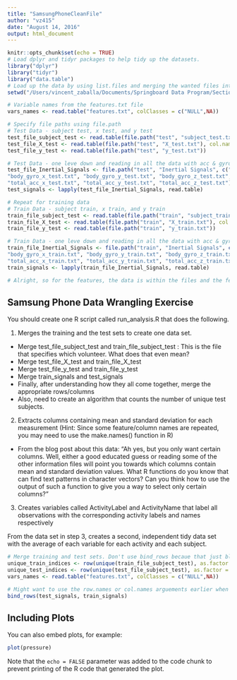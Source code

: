 ```yaml
---
title: "SamsungPhoneCleanFile"
author: "vz415"
date: "August 14, 2016"
output: html_document
---
```


```r
knitr::opts_chunk$set(echo = TRUE)
# Load dplyr and tidyr packages to help tidy up the datasets.
library("dplyr")
library("tidyr")
library("data.table")
# Load up the data by using list.files and merging the wanted files into a single dataframe
setwd("/Users/vincent_zaballa/Documents/Springboard Data Program/Section 3 Data Wrangling/SamsungPhoneDataCleaning/UCI HAR Dataset/")

# Variable names from the features.txt file
vars_names <- read.table("features.txt", colClasses = c("NULL",NA))

# Specify file paths using file.path
# Test Data - subject test, x test, and y test
test_file_subject_test <- read.table(file.path("test", "subject_test.txt"), col.names = "Volunteer")
test_file_X_test <- read.table(file.path("test", "X_test.txt"), col.names = t(vars_names))
test_file_y_test <- read.table(file.path("test", "y_test.txt"))

# Test Data - one leve down and reading in all the data with acc & gyro
test_file_Inertial_Signals <- file.path("test", "Inertial Signals", c("body_acc_x_test.txt",  "body_acc_y_test.txt",  "body_acc_z_test.txt", 
"body_gyro_x_test.txt", "body_gyro_y_test.txt", "body_gyro_z_test.txt",
"total_acc_x_test.txt", "total_acc_y_test.txt", "total_acc_z_test.txt"))
test_signals <- lapply(test_file_Inertial_Signals, read.table)

# Repeat for training data
# Train Data - subject train, x train, and y train
train_file_subject_test <- read.table(file.path("train", "subject_train.txt"), col.names = "Volunteer")
train_file_X_test <- read.table(file.path("train", "X_train.txt"), col.names = t(vars_names))
train_file_y_test <- read.table(file.path("train", "y_train.txt"))

# Train Data - one leve down and reading in all the data with acc & gyro
train_file_Inertial_Signals <- file.path("train", "Inertial Signals", c("body_acc_x_train.txt",  "body_acc_y_train.txt",  "body_acc_z_train.txt", 
"body_gyro_x_train.txt", "body_gyro_y_train.txt", "body_gyro_z_train.txt",
"total_acc_x_train.txt", "total_acc_y_train.txt", "total_acc_z_train.txt"))
train_signals <- lapply(train_file_Inertial_Signals, read.table)

# Alright, so for the features, the data is within the files and the featurename is the file name... Need to figure out how to add together the file's data and then make a column name with the file's title. So, 9 measurements have 128 variables with 2947 observations.

```

## Samsung Phone Data Wrangling Exercise

You should create one R script called run_analysis.R that does the following.

1. Merges the training and the test sets to create one data set.

  - Merge test_file_subject_test and train_file_subject_test : This is the file that specifies which volunteer. What does that even mean? 
  - Merge test_file_X_test and train_file_X_test
  - Merge test_file_y_test and train_file_y_test
  - Merge train_signals and test_signals
  - Finally, after understanding how they all come together, merge the appropriate rows/columns
  - Also, need to create an algorithm that counts the number of unique test subjects. 

2. Extracts columns containing mean and standard deviation for each measurement (Hint: Since some feature/column names are repeated, you may need to use the make.names() function in R)

  - From the blog post about this data:  "Ah yes, but you only want certain columns. Well, either a good educated guess or reading some of the other information files will point you towards which columns contain mean and standard deviation values. What R functions do you know that can find text patterns in character vectors? Can you think how to use the output of such a function to give you a way to select only certain columns?"

3. Creates variables called ActivityLabel and ActivityName that label all observations with the corresponding activity labels and names respectively

From the data set in step 3, creates a second, independent tidy data set with the average of each variable for each activity and each subject.

```r
# Merge training and test sets. Don't use bind_rows becaue that just blindly concatenates the rows together. There are 9 different lists that each need to be connected according to which list they are within. Let's start by naming each of the 9 elements within each list.
unique_train_indices <- row(unique(train_file_subject_test), as.factor = T)
unique_test_indices <- row(unique(test_file_subject_test), as.factor = T)
vars_names <- read.table("features.txt", colClasses = c("NULL",NA))

# Might want to use the row.names or col.names arguements earlier when first reading this dataset. That means this will go before the whole data reading portion.
bind_rows(test_signals, train_signals)
```

## Including Plots

You can also embed plots, for example:

```r
plot(pressure)
```

Note that the `echo = FALSE` parameter was added to the code chunk to prevent printing of the R code that generated the plot.
